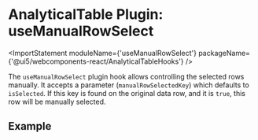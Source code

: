 
<Meta title="Data Display / AnalyticalTable / Plugin Hooks / useManualRowSelect" />

# AnalyticalTable Plugin: useManualRowSelect

<ImportStatement moduleName={'useManualRowSelect'} packageName={'@ui5/webcomponents-react/AnalyticalTableHooks'} />

The `useManualRowSelect` plugin hook allows controlling the selected rows manually. It accepts a parameter (`manualRowSelectedKey`) which defaults to `isSelected`.
If this key is found on the original data row, and it is `true`, this row will be manually selected.

## Example

<Canvas sourceState="none" of={ComponentStories.PluginManualRowSelect} />

```jsx
// you could also omit the `'isSelected'`, as this is the default value
const tableHooks = [AnalyticalTableHooks.useManualRowSelect('isSelected')]; // should be memoized

<AnalyticalTable
  selectionMode={AnalyticalTableSelectionMode.Multiple}
  data={data}
  columns={columns}
  tableHooks={tableHooks}
/>
```

<Footer />
